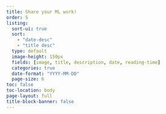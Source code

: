 ```yaml
---
title: Share your ML work!
order: 5
listing:
  sort-ui: true
  sort:
    - "date-desc"
    - "title desc"
  type: default
  image-height: 150px
  fields: [image, title, description, date, reading-time]
  categories: true
  date-format: "YYYY-MM-DD"
  page-size: 6
toc: false
toc-location: body
page-layout: full
title-block-banner: false
---
```

